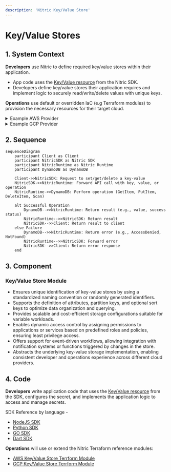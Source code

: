 ```yaml
---
description: 'Nitric Key/Value Store'
---
```


# Key/Value Stores

## 1. System Context

**Developers** use Nitric to define required key/value stores within their application.

- App code uses the [Key/Value resource](/keyvalue) from the Nitric SDK.
- Developers define key/value stores their application requires and implement logic to securely read/write/delete values with unique keys.

**Operations** use default or overridden IaC (e.g Terraform modules) to provision the necessary resources for their target cloud.

<details>
  <summary>Example AWS Provider</summary>

- **AWS DynamoDB** serves as the key/value store backend.
- **AWS IAM** provides roles and policies for secure access to DynamoDB tables.

```mermaid
flowchart TD
    Developer["Developer"]
    Operations["Operations"]
    App["nitric up"]
    DynamoDB["AWS DynamoDB<br>(Key/Value Store)"]
    Lambda["AWS Lambda Functions"]
    IAM["AWS IAM"]

    Developer -->|Code| App
    Operations -->|Terraform| App
    App -->|Create DynamoDB| DynamoDB
    Lambda -->|Store/Retrieve Data| DynamoDB
    App -->|Provide Access| IAM
    IAM -->DynamoDB

classDef default line-height:1;
classDef edgeLabel line-height:2;
```

</details>
<details>
  <summary>Example GCP Provider</summary>

- **Google Firestore** serves as the key/value store backend.
- **Google IAM** provides roles and policies for secure access to Firestore.

```mermaid
flowchart TD
    Developer["Developer"]
    Operations["Operations"]
    App["nitric up"]
    Firestore["Google Firestore<br>(Key/Value Store)"]
    CloudFunctions["Google Cloud Functions"]
    IAM["Google IAM"]

    Developer -->|Code| App
    Operations -->|Terraform| App
    App -->|Create Firestore| Firestore
    CloudFunctions -->|Store/Retrieve Data| Firestore
    App -->|Provide Access| IAM
    IAM -->Firestore

classDef default line-height:1;
classDef edgeLabel line-height:2;
```

</details>

## 2. Sequence

```mermaid
sequenceDiagram
    participant Client as Client
    participant NitricSDK as Nitric SDK
    participant NitricRuntime as Nitric Runtime
    participant DynamoDB as DynamoDB

    Client->>NitricSDK: Request to set/get/delete a key-value
    NitricSDK->>NitricRuntime: Forward API call with key, value, or operation
    NitricRuntime->>DynamoDB: Perform operation (GetItem, PutItem, DeleteItem, Scan)

    alt Successful Operation
        DynamoDB-->>NitricRuntime: Return result (e.g., value, success status)
        NitricRuntime-->>NitricSDK: Return result
        NitricSDK-->>Client: Return result to client
    else Failure
        DynamoDB-->>NitricRuntime: Return error (e.g., AccessDenied, NotFound)
        NitricRuntime-->>NitricSDK: Forward error
        NitricSDK-->>Client: Return error response
    end
```

## 3. Component

### Key/Value Store Module

- Ensures unique identification of key-value stores by using a standardized naming convention or randomly generated identifiers.
- Supports the definition of attributes, partition keys, and optional sort keys to optimize data organization and querying.
- Provides scalable and cost-efficient storage configurations suitable for variable workloads.
- Enables dynamic access control by assigning permissions to applications or services based on predefined roles and policies, ensuring least privilege access.
- Offers support for event-driven workflows, allowing integration with notification systems or functions triggered by changes in the store.
- Abstracts the underlying key-value storage implementation, enabling consistent developer and operations experience across different cloud providers.

## 4. Code

**Developers** write application code that uses the [Key/Value resource](/keyvalue) from the SDK, configures the secret, and implements the application logic to access and manage secrets.

SDK Reference by language -

- [NodeJS SDK](/reference/nodejs/keyvalue/keyvalue)
- [Python SDK](/reference/python/keyvalue/keyvalue)
- [GO SDK](/reference/go/keyvalue/keyvalue)
- [Dart SDK](/reference/dart/keyvalue/keyvalue)

**Operations** will use or extend the Nitric Terraform reference modules:

- [AWS Key/Value Store Terrform Module](https://github.com/nitrictech/nitric/blob/main/cloud/aws/deploytf/.nitric/modules/keyvalue/main.tf)
- [GCP Key/Value Store Terrform Module](https://github.com/nitrictech/nitric/blob/main/cloud/gcp/deploytf/.nitric/modules/keyvalue/main.tf)
